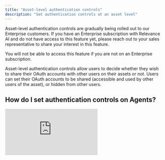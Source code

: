 ```yaml
---
title: "Asset-level authentication controls"
description: "Set authentication controls at an asset level"
---
```


<Warning>
  Asset-level authentication controls are gradually being rolled out to our Enterprise customers. If you have an Enterprise subscription with Relevance AI and do not have access to this feature yet, please reach out to your sales representative to share your interest in this feature.

  You will not be able to access this feature if you are not on an Enterprise subscription.
</Warning>

Asset-level authentication controls allow users to decide whether they wish to share their OAuth accounts with other users on their assets or not. Users can set their OAuth accounts to be shared (accessible and used by other users of the asset), or hidden from other users. 

## How do I set authentication controls on Agents?

<div style={{ width:"100%",position:"relative" }}>
<iframe src="https://app.supademo.com/embed/cme11mkmv07xtg56jvjgewva2" frameBorder="0" title="Set authentication controls on an Agent" allow="clipboard-write" webkitallowfullscreen="true" mozallowfullscreen="true" allowfullscreen style={{ position:"absolute",top:0,left:0,width:"100%",height:"100%",border:"3px solid #5E43CE",borderRadius:"10px" }} />
</div>

1. Head to the Tools section of your Agents
2. For Tools that have OAuth accounts as Inputs, click on the OAuth account you want to configure authentication controls on
3. To make an account a Shared Account, hover over the account and click the globe button
4. To hide the account from other users, hover over the account and click the globe button

## How do I set authentication controls on Tools? 

<div style={{ width:"100%",position:"relative" }}>
<iframe src="https://app.supademo.com/embed/cme11u2jn0834g56jqsq2uo9p" frameBorder="0" title="Set authentication controls on a Tool" allow="clipboard-write" webkitallowfullscreen="true" mozallowfullscreen="true" allowfullscreen style={{ position:"absolute",top:0,left:0,width:"100%",height:"100%",border:"3px solid #5E43CE",borderRadius:"10px" }} />
</div>

1. Open the Tool you want to configure authentication controls on, and head to the Build screen
2. Select the OAuth account you want to configure
3. To make an account a Shared Account, hover over the account and click the globe button
4. To hide the account from other users, hover over the account and click the globe button

----

## Frequently asked questions (FAQs)

<AccordionGroup>
  <Accordion title="Can I access asset-level authentication controls without upgrading to Enterprise?">No. This feature is available for Enterprise subscriptions only.</Accordion>
  <Accordion title="I'm on an Enterprise subscription but do not have access to this feature yet. How do I get access?">This feature is gradually being rolled out to Enterprise customers. Please reach out to your sales representative to express your interest in receiving this feature.</Accordion>
</AccordionGroup>